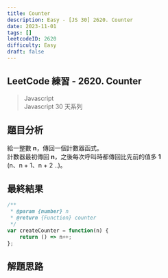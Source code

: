 ```yaml
---
title: Counter
description: Easy - [JS 30] 2620. Counter
date: 2023-11-01
tags: []
leetcodeID: 2620
difficulty: Easy
draft: false
---
```


## LeetCode 練習 - 2620. Counter
> Javascript  
> Javascript 30 天系列

## 題目分析
給一整數 **n**，傳回一個計數器函式。  
計數器最初傳回 **n**，之後每次呼叫時都傳回比先前的值多 **1**  
(n、n + 1、n + 2 ..)。

## 最終結果

```js:counter.js
/**
 * @param {number} n
 * @return {Function} counter
 */
var createCounter = function(n) {
    return () => n++;
};
```

## 解題思路